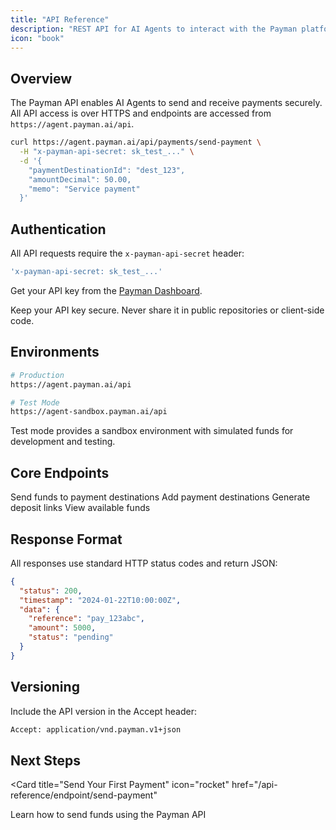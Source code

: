 ```yaml
---
title: "API Reference"
description: "REST API for AI Agents to interact with the Payman platform"
icon: "book"
---
```


## Overview

The Payman API enables AI Agents to send and receive payments securely. All API access is over HTTPS and endpoints are accessed from `https://agent.payman.ai/api`.

```bash
curl https://agent.payman.ai/api/payments/send-payment \
  -H "x-payman-api-secret: sk_test_..." \
  -d '{
    "paymentDestinationId": "dest_123",
    "amountDecimal": 50.00,
    "memo": "Service payment"
  }'
```

## Authentication

All API requests require the `x-payman-api-secret` header:

```bash
'x-payman-api-secret: sk_test_...'
```

Get your API key from the [Payman Dashboard](https://app.paymanai.com).

<Note>
  Keep your API key secure. Never share it in public repositories or client-side code.
</Note>

## Environments

```bash
# Production
https://agent.payman.ai/api

# Test Mode
https://agent-sandbox.payman.ai/api
```

Test mode provides a sandbox environment with simulated funds for development and testing.

## Core Endpoints

<CardGroup>
  <Card
    title="Send Payment"
    icon="money-bill-transfer"
    href="/api-reference/endpoint/send-payment"
  >
    Send funds to payment destinations
  </Card>
  <Card
    title="Create Payee"
    icon="user-plus"
    href="/api-reference/endpoint/create-payee"
  >
    Add payment destinations
  </Card>
  <Card
    title="Customer Deposits"
    icon="wallet"
    href="/api-reference/endpoint/customer-deposit"
  >
    Generate deposit links
  </Card>
  <Card
    title="Check Balance"
    icon="scale-balanced"
    href="/api-reference/endpoint/get-balance"
  >
    View available funds
  </Card>
</CardGroup>

## Response Format

All responses use standard HTTP status codes and return JSON:

```json
{
  "status": 200,
  "timestamp": "2024-01-22T10:00:00Z",
  "data": {
    "reference": "pay_123abc",
    "amount": 5000,
    "status": "pending"
  }
}
```

## Versioning

Include the API version in the Accept header:

```bash
Accept: application/vnd.payman.v1+json
```

## Next Steps

<Card
  title="Send Your First Payment"
  icon="rocket"
  href="/api-reference/endpoint/send-payment"
>
  Learn how to send funds using the Payman API
</Card>
